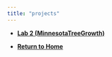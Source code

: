 ---
title: "projects"
---

- [**Lab 2 (MinnesotaTreeGrowth)**](https://yazeed-aljohani.github.io/ESS330_Lab2_MinnesotaTreeGrowth-2/)

-   [**Return to Home**](index.html)
